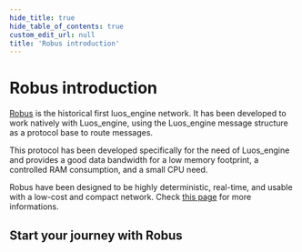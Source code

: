 ```yaml
---
hide_title: true
hide_table_of_contents: true
custom_edit_url: null
title: 'Robus introduction'
---
```



# Robus introduction

[Robus](https://github.com/Luos-io/luos_engine/tree/main/network/robus) is the historical first luos_engine network. It has been developed to work natively with Luos_engine, using the Luos_engine message structure as a protocol base to route messages.

This protocol has been developed specifically for the need of Luos_engine and provides a good data bandwidth for a low memory footprint, a controlled RAM consumption, and a small CPU need.

Robus have been designed to be highly deterministic, real-time, and usable with a low-cost and compact network. Check [this page](/docs/next/hardware-consideration/minimum-requirements) for more informations.

<h2>Start your journey with Robus</h2>

<ToolsCard data={dataJson} />
